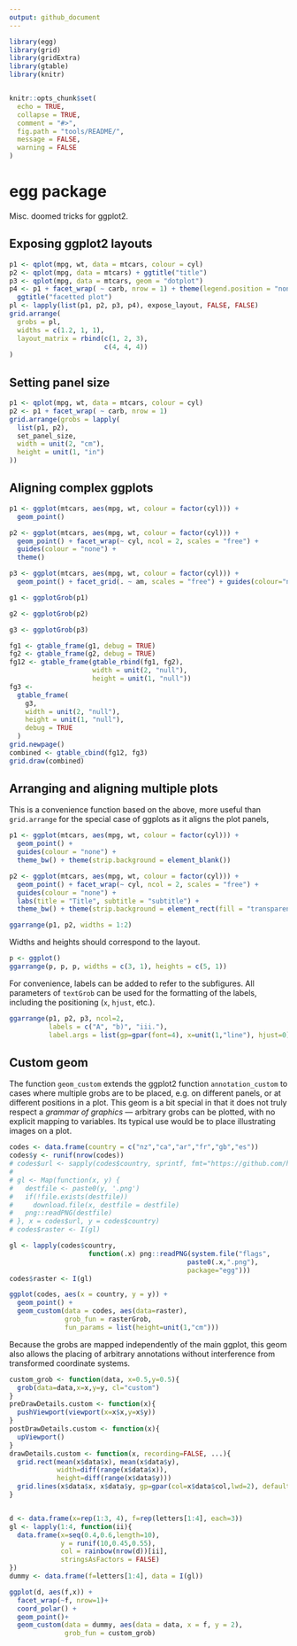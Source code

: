 ```yaml
---
output: github_document
---
```


<!-- README.md is generated from README.Rmd. Please edit that file -->

```r
library(egg)
library(grid)
library(gridExtra)
library(gtable)
library(knitr)


knitr::opts_chunk$set(
  echo = TRUE,
  collapse = TRUE,
  comment = "#>",
  fig.path = "tools/README/",
  message = FALSE,
  warning = FALSE
)
```

# egg package

Misc. doomed tricks for ggplot2.


## Exposing ggplot2 layouts

```r
p1 <- qplot(mpg, wt, data = mtcars, colour = cyl)
p2 <- qplot(mpg, data = mtcars) + ggtitle("title")
p3 <- qplot(mpg, data = mtcars, geom = "dotplot")
p4 <- p1 + facet_wrap( ~ carb, nrow = 1) + theme(legend.position = "none") +
  ggtitle("facetted plot")
pl <- lapply(list(p1, p2, p3, p4), expose_layout, FALSE, FALSE)
grid.arrange(
  grobs = pl,
  widths = c(1.2, 1, 1),
  layout_matrix = rbind(c(1, 2, 3),
                        c(4, 4, 4))
)
```

## Setting panel size

```r
p1 <- qplot(mpg, wt, data = mtcars, colour = cyl)
p2 <- p1 + facet_wrap( ~ carb, nrow = 1)
grid.arrange(grobs = lapply(
  list(p1, p2),
  set_panel_size,
  width = unit(2, "cm"),
  height = unit(1, "in")
))
```

## Aligning complex ggplots

```r
p1 <- ggplot(mtcars, aes(mpg, wt, colour = factor(cyl))) +
  geom_point()

p2 <- ggplot(mtcars, aes(mpg, wt, colour = factor(cyl))) +
  geom_point() + facet_wrap(~ cyl, ncol = 2, scales = "free") +
  guides(colour = "none") +
  theme()

p3 <- ggplot(mtcars, aes(mpg, wt, colour = factor(cyl))) +
  geom_point() + facet_grid(. ~ am, scales = "free") + guides(colour="none")

g1 <- ggplotGrob(p1)

g2 <- ggplotGrob(p2)

g3 <- ggplotGrob(p3)

fg1 <- gtable_frame(g1, debug = TRUE)
fg2 <- gtable_frame(g2, debug = TRUE)
fg12 <- gtable_frame(gtable_rbind(fg1, fg2),
                     width = unit(2, "null"),
                     height = unit(1, "null"))
fg3 <-
  gtable_frame(
    g3,
    width = unit(2, "null"),
    height = unit(1, "null"),
    debug = TRUE
  )
grid.newpage()
combined <- gtable_cbind(fg12, fg3)
grid.draw(combined)
```

## Arranging and aligning multiple plots

This is a convenience function based on the above, more useful than `grid.arrange` for the special case of ggplots as it aligns the plot panels,

```r
p1 <- ggplot(mtcars, aes(mpg, wt, colour = factor(cyl))) +
  geom_point() +
  guides(colour = "none") +
  theme_bw() + theme(strip.background = element_blank())

p2 <- ggplot(mtcars, aes(mpg, wt, colour = factor(cyl))) +
  geom_point() + facet_wrap(~ cyl, ncol = 2, scales = "free") +
  guides(colour = "none") +
  labs(title = "Title", subtitle = "subtitle") +
  theme_bw() + theme(strip.background = element_rect(fill = "transparent"))

ggarrange(p1, p2, widths = 1:2)
```

Widths and heights should correspond to the layout.

```r
p <- ggplot()
ggarrange(p, p, p, widths = c(3, 1), heights = c(5, 1))
```

For convenience, labels can be added to refer to the subfigures. All parameters of `textGrob` can be used for the formatting of the labels, including the positioning (`x`, `hjust`, etc.). 

```r
ggarrange(p1, p2, p3, ncol=2,
          labels = c("A", "b)", "iii."), 
          label.args = list(gp=gpar(font=4), x=unit(1,"line"), hjust=0))
```

## Custom geom

The function `geom_custom` extends the ggplot2 function `annotation_custom` to cases where multiple grobs are to be placed, e.g. on different panels, or at different positions in a plot. This geom is a bit special in that it does not truly respect a *grammar of graphics* — arbitrary grobs can be plotted, with no explicit mapping to variables. Its typical use would be to place illustrating images on a plot. 

```r
codes <- data.frame(country = c("nz","ca","ar","fr","gb","es"))
codes$y <- runif(nrow(codes))
# codes$url <- sapply(codes$country, sprintf, fmt="https://github.com/hjnilsson/country-flags/raw/master/png250px/%s.png")
# 
# gl <- Map(function(x, y) {
#   destfile <- paste0(y, '.png')
#   if(!file.exists(destfile))
#     download.file(x, destfile = destfile)
#   png::readPNG(destfile)
# }, x = codes$url, y = codes$country)
# codes$raster <- I(gl)

gl <- lapply(codes$country, 
                    function(.x) png::readPNG(system.file("flags", 
                                             paste0(.x,".png"),
                                             package="egg")))
codes$raster <- I(gl)

ggplot(codes, aes(x = country, y = y)) + 
  geom_point() +
  geom_custom(data = codes, aes(data=raster), 
              grob_fun = rasterGrob, 
              fun_params = list(height=unit(1,"cm")))
```

Because the grobs are mapped independently of the main ggplot, this geom also allows the placing of arbitrary annotations without interference from transformed coordinate systems.  

```r
custom_grob <- function(data, x=0.5,y=0.5){
  grob(data=data,x=x,y=y, cl="custom")
}
preDrawDetails.custom <- function(x){
  pushViewport(viewport(x=x$x,y=x$y))
}
postDrawDetails.custom <- function(x){
  upViewport()
}
drawDetails.custom <- function(x, recording=FALSE, ...){
  grid.rect(mean(x$data$x), mean(x$data$y), 
            width=diff(range(x$data$x)), 
            height=diff(range(x$data$y)))
  grid.lines(x$data$x, x$data$y, gp=gpar(col=x$data$col,lwd=2), default.units = "native")
}


d <- data.frame(x=rep(1:3, 4), f=rep(letters[1:4], each=3))
gl <- lapply(1:4, function(ii){
  data.frame(x=seq(0.4,0.6,length=10),
             y = runif(10,0.45,0.55),
             col = rainbow(nrow(d))[ii],
             stringsAsFactors = FALSE)
})
dummy <- data.frame(f=letters[1:4], data = I(gl))

ggplot(d, aes(f,x)) +
  facet_wrap(~f, nrow=1)+
  coord_polar() +
  geom_point()+
  geom_custom(data = dummy, aes(data = data, x = f, y = 2), 
              grob_fun = custom_grob) 
```